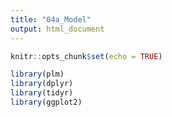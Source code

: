 ```yaml
---
title: "04a_Model"
output: html_document
---
```


```r
knitr::opts_chunk$set(echo = TRUE)
```

```r
library(plm)
library(dplyr)
library(tidyr)
library(ggplot2)
```
